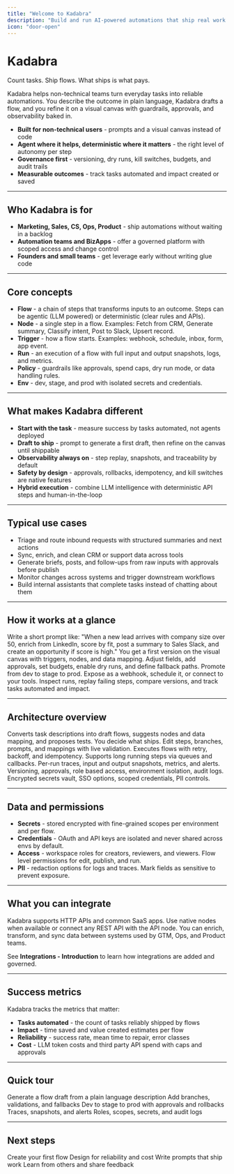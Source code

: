 ```yaml
---
title: "Welcome to Kadabra"
description: "Build and run AI-powered automations that ship real work - safely, visibly, and without code"
icon: "door-open"
---
```


# Kadabra

Count tasks. Ship flows. What ships is what pays.

Kadabra helps non-technical teams turn everyday tasks into reliable automations. You describe the outcome in plain language, Kadabra drafts a flow, and you refine it on a visual canvas with guardrails, approvals, and observability baked in.

- **Built for non-technical users** - prompts and a visual canvas instead of code
- **Agent where it helps, deterministic where it matters** - the right level of autonomy per step
- **Governance first** - versioning, dry runs, kill switches, budgets, and audit trails
- **Measurable outcomes** - track tasks automated and impact created or saved

---

## Who Kadabra is for

- **Marketing, Sales, CS, Ops, Product** - ship automations without waiting in a backlog
- **Automation teams and BizApps** - offer a governed platform with scoped access and change control
- **Founders and small teams** - get leverage early without writing glue code

---

## Core concepts

- **Flow** - a chain of steps that transforms inputs to an outcome. Steps can be agentic (LLM powered) or deterministic (clear rules and APIs).
- **Node** - a single step in a flow. Examples: Fetch from CRM, Generate summary, Classify intent, Post to Slack, Upsert record.
- **Trigger** - how a flow starts. Examples: webhook, schedule, inbox, form, app event.
- **Run** - an execution of a flow with full input and output snapshots, logs, and metrics.
- **Policy** - guardrails like approvals, spend caps, dry run mode, or data handling rules.
- **Env** - dev, stage, and prod with isolated secrets and credentials.

---

## What makes Kadabra different

- **Start with the task** - measure success by tasks automated, not agents deployed
- **Draft to ship** - prompt to generate a first draft, then refine on the canvas until shippable
- **Observability always on** - step replay, snapshots, and traceability by default
- **Safety by design** - approvals, rollbacks, idempotency, and kill switches are native features
- **Hybrid execution** - combine LLM intelligence with deterministic API steps and human-in-the-loop

---

## Typical use cases

- Triage and route inbound requests with structured summaries and next actions
- Sync, enrich, and clean CRM or support data across tools
- Generate briefs, posts, and follow-ups from raw inputs with approvals before publish
- Monitor changes across systems and trigger downstream workflows
- Build internal assistants that complete tasks instead of chatting about them

---

## How it works at a glance

<Steps>
  <Step title="Describe the outcome">
    Write a short prompt like: "When a new lead arrives with company size over 50, enrich from LinkedIn, score by fit, post a summary to Sales Slack, and create an opportunity if score is high."
  </Step>
  <Step title="Kadabra drafts a flow">
    You get a first version on the visual canvas with triggers, nodes, and data mapping.
  </Step>
  <Step title="Refine and add guardrails">
    Adjust fields, add approvals, set budgets, enable dry runs, and define fallback paths.
  </Step>
  <Step title="Publish">
    Promote from dev to stage to prod. Expose as a webhook, schedule it, or connect to your tools.
  </Step>
  <Step title="Monitor and improve">
    Inspect runs, replay failing steps, compare versions, and track tasks automated and impact.
  </Step>
</Steps>

---

## Architecture overview

<CardGroup cols="2">
  <Card title="Kadabra Agent" icon="robot">
    Converts task descriptions into draft flows, suggests nodes and data mapping, and proposes tests. You decide what ships.
  </Card>
  <Card title="Visual Canvas" icon="palette">
    Edit steps, branches, prompts, and mappings with live validation.
  </Card>
  <Card title="Runtime" icon="play">
    Executes flows with retry, backoff, and idempotency. Supports long running steps via queues and callbacks.
  </Card>
  <Card title="Observability" icon="chart-line">
    Per-run traces, input and output snapshots, metrics, and alerts.
  </Card>
  <Card title="Governance" icon="shield-halved">
    Versioning, approvals, role based access, environment isolation, audit logs.
  </Card>
  <Card title="Security" icon="lock">
    Encrypted secrets vault, SSO options, scoped credentials, PII controls.
  </Card>
</CardGroup>

---

## Data and permissions

- **Secrets** - stored encrypted with fine-grained scopes per environment and per flow.
- **Credentials** - OAuth and API keys are isolated and never shared across envs by default.
- **Access** - workspace roles for creators, reviewers, and viewers. Flow level permissions for edit, publish, and run.
- **PII** - redaction options for logs and traces. Mark fields as sensitive to prevent exposure.

---

## What you can integrate

Kadabra supports HTTP APIs and common SaaS apps. Use native nodes when available or connect any REST API with the API node. You can enrich, transform, and sync data between systems used by GTM, Ops, and Product teams.

See **Integrations - Introduction** to learn how integrations are added and governed.

---

## Success metrics

Kadabra tracks the metrics that matter:

- **Tasks automated** - the count of tasks reliably shipped by flows
- **Impact** - time saved and value created estimates per flow
- **Reliability** - success rate, mean time to repair, error classes
- **Cost** - LLM token costs and third party API spend with caps and approvals

---

## Quick tour

<CardGroup cols="2">
  <Card title="Meet the Kadabra Agent" icon="robot" href="/features/kadabra-agent">
    Generate a flow draft from a plain language description
  </Card>
  <Card title="Refine on the Visual Canvas" icon="palette" href="/features/visual-canvas">
    Add branches, validations, and fallbacks
  </Card>
  <Card title="Publish with confidence" icon="rocket" href="/features/publish">
    Dev to stage to prod with approvals and rollbacks
  </Card>
  <Card title="Observe and improve" icon="chart-line" href="/features/monitoring">
    Traces, snapshots, and alerts
  </Card>
  <Card title="Lock it down" icon="shield-halved" href="/features/security">
    Roles, scopes, secrets, and audit logs
  </Card>
</CardGroup>

---

## Next steps

<CardGroup cols="2">
  <Card title="Getting Started" icon="stairs" href="/introduction/getting-started">
    Create your first flow
  </Card>
  <Card title="Best Practices" icon="star" href="/tips-tricks/best-practice">
    Design for reliability and cost
  </Card>
  <Card title="Prompting 101" icon="lightbulb" href="/prompting/prompting-101">
    Write prompts that ship work
  </Card>
  <Card title="Community" icon="discord" href="/tips-tricks/community">
    Learn from others and share feedback
  </Card>
</CardGroup>